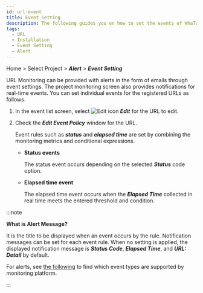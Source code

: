 ```yaml
---
id: url-event
title: Event Setting
description: The following guides you on how to set the events of WhaTap URL Monitoring service.
tags:
  - URL
  - Installation
  - Event Setting
  - Alert
---
```


Home > Select Project > **_Alert_** > **_Event Setting_**

URL Monitoring can be provided with alerts in the form of emails through event settings. The project monitoring screen also provides notifications for real-time events. You can set individual events for the registered URLs as follows. 

1. In the event list screen, select ![Edit icon](/img/ico-edit.svg) **_Edit_** for the URL to edit.

   <ImgLang img='url-event.png' desc='Event lists' />

2. Check the **_Edit Event Policy_** window for the URL. 

   <ImgLang img='url-event-mod.png' desc='URL event setting window' />

   Event rules such as **_status_** and **_elapsed time_** are set by combining the monitoring metrics and conditional expressions. 

   - **Status events**

     The status event occurs depending on the selected **_Status_** code option.

     <ImgLang img='alert_status.png' desc='Status events' />

   - **Elapsed time event**

     The elapsed time event occurs when the **_Elapsed Time_** collected in real time meets the entered threshold and condition.

     <ImgLang img='alert_elapsed.png' desc='Elapsed time event' />

:::note 

**What is Alert Message?**

It is the title to be displayed when an event occurs by the rule. Notification messages can be set for each event rule. When no setting is applied, the displayed notification message is **_Status Code_**, **_Elapsed Time_**, and **_URL: Detail_** by default.

For alerts, see [the following](../support-env#support-notice) to find which event types are supported by monitoring platform.

:::
